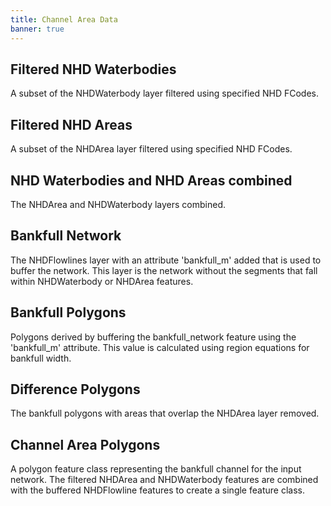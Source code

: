 ```yaml
---
title: Channel Area Data
banner: true
---
```


<h2><a name="FILTERED_WATERBODY">Filtered NHD Waterbodies</a></h2>

A subset of the NHDWaterbody layer filtered using specified NHD FCodes.

<h2><a name="FILTERED_FLOWAREAS">Filtered NHD Areas</a></h2>

A subset of the NHDArea layer filtered using specified NHD FCodes.

<h2><a name="COMBINED_FA_WB">NHD Waterbodies and NHD Areas combined</a></h2>

The NHDArea and NHDWaterbody layers combined.

<h2><a name="BANKFULL_NETWORK">Bankfull Network</a></h2>

The NHDFlowlines layer with an attribute 'bankfull_m' added that is used to buffer the network. This layer is the network without the segments that fall within NHDWaterbody or NHDArea features.

<h2><a name="BANKFULL_POLYGONS">Bankfull Polygons</a></h2>

Polygons derived by buffering the bankfull_network feature using the 'bankfull_m' attribute. This value is calculated using region equations for bankfull width.

<h2><a name="DIFFERENCE_POLYGONS">Difference Polygons</a></h2>

The bankfull polygons with areas that overlap the NHDArea layer removed.

<h2><a name="CHANNEL_AREA">Channel Area Polygons</a></h2>

A polygon feature class representing the bankfull channel for the input network. The filtered NHDArea and NHDWaterbody features are combined with the buffered NHDFlowline features to create a single feature class.